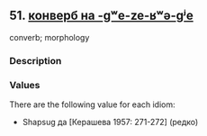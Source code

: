 ## 51. <a href =  'https://agricolamz.github.io/The_Circassian_Isoglosses_Database/51.html'>конверб на -gʷe-ze-ʁʷə-gʲe</a>
converb; morphology

### Description



### Values
There are the following value for each idiom:

* Shapsug  да [Керашева 1957: 271-272] (редко)

